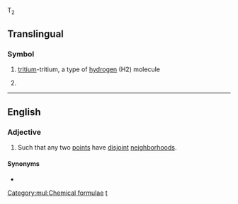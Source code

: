 {{also|T2}}
T<sub>2</sub>

==Translingual==

===Symbol===
{{head|mul|symbol}}

# {{lb|mul|inorganic compound}} [[tritium]]-tritium, a type of [[hydrogen]] (H2) molecule
# {{lb|mul|topology}} {{l|en|The [[Hausdorff]] property.}}

[[Category:mul:Chemical formulae]]

----

==English==

===Adjective===
{{en-adj|-}}

# {{lb|en|topology|of a [[topological space]]}} Such that any two [[point]]s have [[disjoint]] [[neighborhood]]s.

====Synonyms====
* {{l|en|Hausdorff}}

[[Category:English terms spelled with ₂|t]]